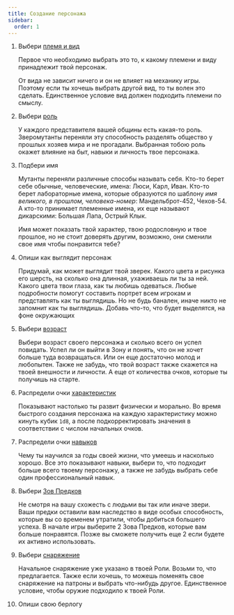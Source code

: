 ```yaml
---
title: Создание персонажа
sidebar:
  order: 1
---
```



<Steps>

1. Выбери [племя и вид](/ezy_mutants/char/type/)

    Первое что необходимо выбрать это то, к какому племени и виду принадлежит твой
    персонаж.

    От вида не зависит ничего и он не влияет на механику игры. Поэтому если ты хочешь
    выбрать другой вид, то ты волен это сделать. Единственное условие вид должен
    подходить племени по смыслу.

2. Выбери [роль](/ezy_mutants/char/roles)

    У каждого представителя вашей общины есть какая-то роль.
    Зверомутанты переняли эту способность разделять общество у прошлых хозяев мира и
    не прогадали. Выбранная тобою роль окажет влияние на быт, навыки и личность твое персонажа.

3. Подбери имя

    Мутанты переняли различные способы называть себя. Кто-то берет себе обычные,
    человеческие, имена: Люси, Карл, Иван. Кто-то берет лабораторные имена, которые
    образуются по шаблону _имя великого, в прошлом, человека-номер_: Мандельброт-452,
    Чехов-54. А кто-то принимает племенные имена, их еще называют дикарскими:
    Большая Лапа, Острый Клык.

    Имя может показать твой характер, твою родословную и твое прошлое, но не стоит
    доверять другим, возможно, они сменили свое имя чтобы понравится тебе?

4. Опиши как выглядит персонаж

    Придумай, как может выглядит твой зверек. Какого цвета и рисунка его шерсть, на
    сколько она длинная, ухаживаешь ли ты за ней. Какого цвета твои глаза, как ты
    любишь одеваться. Любые подробности помогут составить портрет всем игрокам и
    представлять как ты выглядишь. Но не будь банален, иначе никто не запомнит как ты выглядишь.
    Добавь что-то, что будет выделятся, на фоне окружающих

5. Выбери [возраст](/ezy_mutants/char/ages/)

    Выбери возраст своего персонажа и сколько всего он
    успел повидать. Успел ли он выйти в Зону и понять, что он не хочет больше туда
    возвращаться. Или он еще достаточно молод и любопытен. Также не забудь, что твой
    возраст также скажется на твоей внешности и личности. А еще от количества очков,
    которые ты получишь на старте.

6. Распредели очки [характеристик](/ezy_mutants/char/chars/)

    Показывают настолько ты развит физически и морально. Во время
    быстрого создания персонажа на каждую характеристику можно кинуть кубик `1d8`, а
    после подкорректировать значения в соответствии с числом начальных очков.

7. Распредели очки [навыков](/ezy_mutants/char/skills/)

    Чему ты научился за годы своей жизни, что умеешь и насколько хорошо. Все
    это показывают навыки, выбери то, что подходит
    больше всего твоему персонажу, а также не забудь выбрать себе один
    профессиональный навык.

8. Выбери [Зов Предков](/ezy_mutants/char/mutations)

    Не смотря на вашу схожесть с людьми вы так или иначе звери. Ваши предки оставили
    вам наследство в виде особых способность, которые вы со временем утратили, 
    чтобы добиться большего успеха. В начале игры выберите 2 Зова Предков, которые
    вам больше понравятся. Позже вы сможете получить еще 2 если будете их активно
    использовать.

9. Выбери [снаряжение](/ezy_mutants/char/items)

    Начальное снаряжение уже указано в твоей Роли. Возьми то, что предлагается. 
    Также если хочешь, то можешь поменять свое снаряжение на патроны и выбрать
    что-нибудь другое. Единственное условие, чтобы оружие подходило к твоей Роли.

10. Опиши свою берлогу

</Steps>
